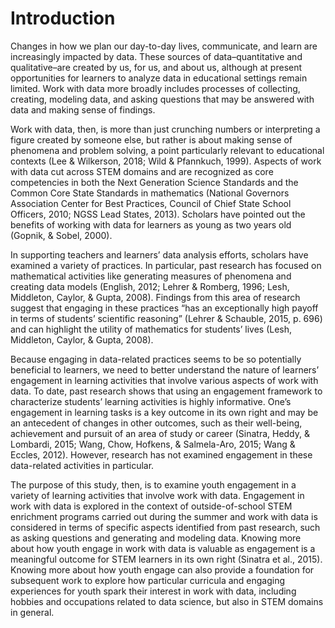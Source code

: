 # Introduction {#intro-placemarker}

Changes in how we plan our day-to-day lives, communicate, and learn are increasingly impacted by data. These sources of data--quantitative and qualitative--are created by us, for us, and about us, although at present opportunities for learners to analyze data in educational settings remain limited. Work with data more broadly includes processes of collecting, creating, modeling data, and asking questions that may be answered with data and making sense of findings. 

Work with data, then, is more than just crunching numbers or interpreting a figure created by someone else, but rather is about making sense of phenomena and problem solving, a point particularly relevant to educational contexts (Lee & Wilkerson, 2018; Wild & Pfannkuch, 1999). Aspects of work with data cut across STEM domains and are recognized as core competencies in both the Next Generation Science Standards and the Common Core State Standards in mathematics (National Governors Association Center for Best Practices, Council of Chief State School Officers, 2010; NGSS Lead States, 2013). Scholars have pointed out the benefits of working with data for learners as young as two years old (Gopnik, & Sobel, 2000). 

In supporting teachers and learners’ data analysis efforts, scholars have examined a variety of practices. In particular, past research has focused on mathematical activities like generating measures of phenomena and creating data models (English, 2012; Lehrer & Romberg, 1996; Lesh, Middleton, Caylor, & Gupta, 2008). Findings from this area of research suggest that engaging in these practices “has an exceptionally high payoff in terms of students’ scientific reasoning” (Lehrer & Schauble, 2015, p. 696) and can highlight the utility of mathematics for students’ lives (Lesh, Middleton, Caylor, & Gupta, 2008).

Because engaging in data-related practices seems to be so potentially beneficial to learners, we need to better understand the nature of learners' engagement in learning activities that involve various aspects of work with data. To date, past research shows that using an engagement framework to characterize students’ learning activities is highly informative. One’s engagement in learning tasks is a key outcome in its own right and may be an antecedent of changes in other outcomes, such as their well-being, achievement and pursuit of an area of study or career (Sinatra, Heddy, & Lombardi, 2015; Wang, Chow, Hofkens, & Salmela-Aro, 2015; Wang & Eccles, 2012). However, research has not examined engagement in these data-related activities in particular.

The purpose of this study, then, is to examine youth engagement in a variety of learning activities that involve work with data. Engagement in work with data is explored in the context of outside-of-school STEM enrichment programs carried out during the summer and work with data is considered in terms of specific aspects identified from past research, such as asking questions and generating and modeling data. Knowing more about how youth engage in work with data is valuable as engagement is a meaningful outcome for STEM learners in its own right (Sinatra et al., 2015). Knowing more about how youth engage can also provide a foundation for subsequent work to explore how particular curricula and engaging experiences for youth spark their interest in work with data, including hobbies and occupations related to data science, but also in STEM domains in general. 
